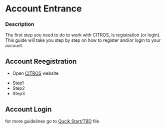 
# Account Entrance

### Description

The first step you need to do to work with CITROS, is registration (or login).
This guide will take you step by step on how to register and/or login to your account.

## Account Reegistration
- Open [CITROS](http://citros.io/) website
<!--Add Image-->
- Step1
- Step2
- Step3



## Account Login

for more guidelines go to [Qucik Start/TBD](/docs/quickstart/quick_tbd) file
